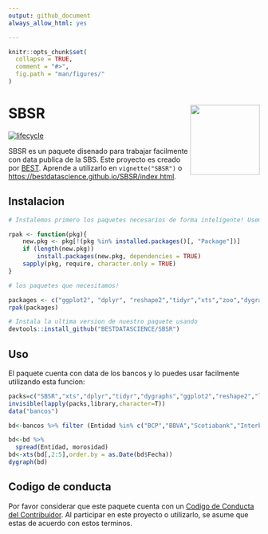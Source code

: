 ```yaml
---
output: github_document
always_allow_html: yes

---
```


<!-- README.md is generated from README.Rmd. Please edit that file -->

```r
knitr::opts_chunk$set(
  collapse = TRUE,
  comment = "#>",
  fig.path = "man/figures/"
)
```

# SBSR <img src="man/figures/logo.png" align="right" height="140" width="139"/>

[![lifecycle](https://img.shields.io/badge/lifecycle-maturing-blue.svg)](https://www.tidyverse.org/lifecycle/#maturing)

SBSR es un paquete disenado para trabajar facilmente con data publica de la SBS. Este proyecto 
es creado por [BEST](http://besteamperu.org). Aprende a utilizarlo en `vignette("SBSR")` o <https://bestdatascience.github.io/SBSR/index.html>.

## Instalacion

```r
# Instalemos primero los paquetes necesarios de forma inteligente! Usemos la siguiente funcion: copiala y pega en tu consola de R, o ponlo en un script y usa control control + enter.

rpak <- function(pkg){
    new.pkg <- pkg[!(pkg %in% installed.packages()[, "Package"])]
    if (length(new.pkg)) 
        install.packages(new.pkg, dependencies = TRUE)
    sapply(pkg, require, character.only = TRUE)
}

# los paquetes que necesitamos!

packages <- c("ggplot2", "dplyr", "reshape2","tidyr","xts","zoo","dygraphs","devtools","reshape2","lubridate")
rpak(packages)

# Instala la ultima version de nuestro paquete usando
devtools::install_github("BESTDATASCIENCE/SBSR")

```

## Uso

El paquete cuenta con data de los bancos y lo puedes usar facilmente utilizando esta funcion:

```r
packs=c("SBSR","xts","dplyr","tidyr","dygraphs","ggplot2","reshape2","lubridate")
invisible(lapply(packs,library,character=T))
data("bancos")

bd<-bancos %>% filter (Entidad %in% c("BCP","BBVA","Scotiabank","Interbank")) %>% select(Entidad,morosidad,Fecha)

bd<-bd %>%
  spread(Entidad, morosidad)
bd<-xts(bd[,2:5],order.by = as.Date(bd$Fecha))
dygraph(bd)
```

## Codigo de conducta

Por favor considerar que este paquete cuenta con un [Codigo de Conducta del Contribuidor](CODE_OF_CONDUCT.md). Al participar en este proyecto o utilizarlo, se asume que estas de acuerdo con estos terminos.
